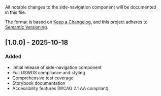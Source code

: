 
<Meta title="Components/Side Navigation/Changelog" />

All notable changes to the side-navigation component will be documented in this file.

The format is based on [Keep a Changelog](https://keepachangelog.com/en/1.0.0/),
and this project adheres to [Semantic Versioning](https://semver.org/spec/v2.0.0.html).

## [1.0.0] - 2025-10-18

### Added

- Initial release of side-navigation component
- Full USWDS compliance and styling
- Comprehensive test coverage
- Storybook documentation
- Accessibility features (WCAG 2.1 AA compliant)
